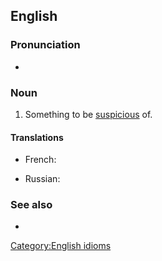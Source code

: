 ==English==

===Pronunciation===
* {{audio|en|en-au-cat in the sack.ogg|Audio (AU)}}

===Noun===
{{en-noun|?}}

# Something to be [[suspicious]] of.

====Translations====
{{trans-top|something to be suspicious of}}
* French: {{t+|fr|louche|m}}
{{trans-mid}}
* Russian: {{t+|ru|кот в мешке́}}
{{trans-bottom}}

===See also===
* {{l|en|let the cat out of the bag}}

[[Category:English idioms]]